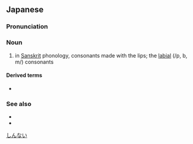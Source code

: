 ==Japanese==
{{ja-kanjitab|しん|ない|yomi=on}}

===Pronunciation===
{{ja-pron|yomi=on|しんない}}

===Noun===
{{ja-noun|しんない}}

# {{lb|ja|phonetics}} in [[w:Siddhaṃ script|Sanskrit]] phonology, consonants made with the lips; the [[w:Labial consonant|labial]] (/p, b, m/) consonants

====Derived terms====
* {{ja-r|唇内音|しんないおん}}

===See also===
* {{ja-r|喉内|こうない}}
* {{ja-r|舌内|ぜつない}}

[[Category:ja:Phonetics|しんない]]
